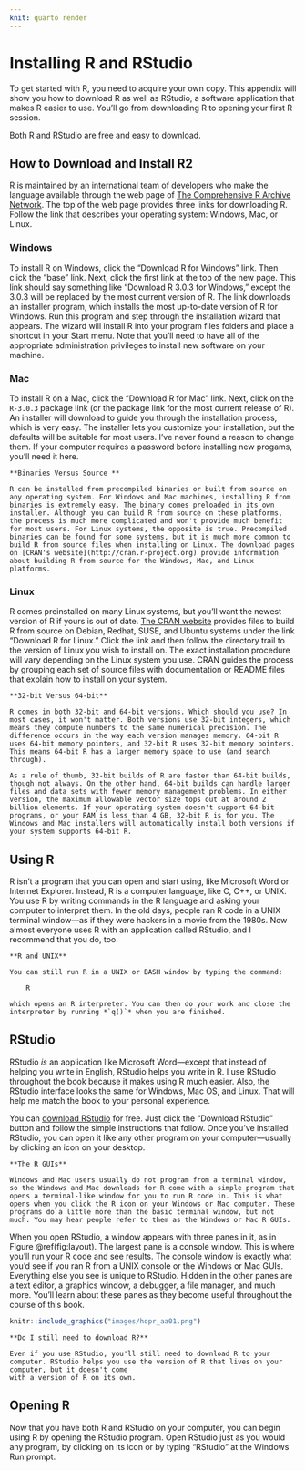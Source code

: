```yaml
---
knit: quarto render
---
```


# Installing R and RStudio {#sec:appendix-starting}

To get started with R, you need to acquire your own copy. This appendix will show you how to download R as well as RStudio, a software application that makes R easier to use. You'll go from downloading R to opening your first R session. 

Both R and RStudio are free and easy to download.

## How to Download and Install R2

R is maintained by an international team of developers who make the language available through the web page of [The Comprehensive R Archive Network](http://cran.r-project.org). The top of the web page provides three links for downloading R. Follow the link that describes your operating system: Windows, Mac, or Linux.

### Windows

To install R on Windows, click the "Download R for Windows" link. Then click the "base" link. Next, click the first link at the top of the new page. This link should say something like "Download R 3.0.3 for Windows," except the 3.0.3 will be replaced by the most current version of R. The link downloads an installer program, which installs the most up-to-date version of R for Windows. Run this program and step through the installation wizard that appears. The wizard will install R into your program files folders and place a shortcut in your Start menu. Note that you'll need to have all of the appropriate administration privileges to install new software on your machine.

### Mac

To install R on a Mac, click the "Download R for Mac" link. Next, click on the `R-3.0.3` package link (or the package link for the most current release of R). An installer will download to guide you through the installation process, which is very easy. The installer lets you customize your installation, but the defaults will be suitable for most users. I've never found a reason to change them. If your computer requires a password before installing new progams, you'll need it here.


```block2
**Binaries Versus Source **
  
R can be installed from precompiled binaries or built from source on any operating system. For Windows and Mac machines, installing R from binaries is extremely easy. The binary comes preloaded in its own installer. Although you can build R from source on these platforms, the process is much more complicated and won't provide much benefit for most users. For Linux systems, the opposite is true. Precompiled binaries can be found for some systems, but it is much more common to build R from source files when installing on Linux. The download pages on [CRAN's website](http://cran.r-project.org) provide information about building R from source for the Windows, Mac, and Linux platforms. 
``` 

### Linux

R comes preinstalled on many Linux systems, but you'll want the newest version of R if yours is out of date. [The CRAN website](http://cran.r-project.org) provides files to build R from source on Debian, Redhat, SUSE, and Ubuntu systems under the link "Download R for Linux." Click the link and then follow the directory trail to the version of Linux you wish to install on. The exact installation procedure will vary depending on the Linux system you use. CRAN guides the process by grouping each set of source files with documentation or README files that explain how to install on your system.

```block2
**32-bit Versus 64-bit**

R comes in both 32-bit and 64-bit versions. Which should you use? In most cases, it won't matter. Both versions use 32-bit integers, which means they compute numbers to the same numerical precision. The difference occurs in the way each version manages memory. 64-bit R uses 64-bit memory pointers, and 32-bit R uses 32-bit memory pointers. This means 64-bit R has a larger memory space to use (and search through).

As a rule of thumb, 32-bit builds of R are faster than 64-bit builds, though not always. On the other hand, 64-bit builds can handle larger files and data sets with fewer memory management problems. In either version, the maximum allowable vector size tops out at around 2 billion elements. If your operating system doesn't support 64-bit programs, or your RAM is less than 4 GB, 32-bit R is for you. The Windows and Mac installers will automatically install both versions if your system supports 64-bit R.
```  

## Using R

R isn't a program that you can open and start using, like Microsoft Word or Internet Explorer. Instead, R is a computer language, like C, C++, or UNIX. You use R by writing commands in the R language and asking your computer to interpret them. In the old days, people ran R code in a UNIX terminal window—as if they were hackers in a movie from the 1980s. Now almost everyone uses R with an application called RStudio, and I recommend that you do, too.

```block2
**R and UNIX**
  
You can still run R in a UNIX or BASH window by typing the command:

    R

which opens an R interpreter. You can then do your work and close the interpreter by running *`q()`* when you are finished. 
```

## RStudio

RStudio _is_ an application like Microsoft Word—except that instead of helping you write in English, RStudio helps you write in R. I use RStudio throughout the book because it makes using R much easier. Also, the RStudio interface looks the same for Windows, Mac OS, and Linux. That will help me match the book to your personal experience.

You can [download RStudio](http://www.rstudio.com/ide) for free. Just click the "Download RStudio" button and follow the simple instructions that follow. Once you've installed RStudio, you can open it like any other program on your computer—usually by clicking an icon on your desktop.

```block2
**The R GUIs**
  
Windows and Mac users usually do not program from a terminal window, so the Windows and Mac downloads for R come with a simple program that opens a terminal-like window for you to run R code in. This is what opens when you click the R icon on your Windows or Mac computer. These programs do a little more than the basic terminal window, but not much. You may hear people refer to them as the Windows or Mac R GUIs.
```

When you open RStudio, a window appears with three panes in it, as in Figure \@ref(fig:layout). The largest pane is a console window. This is where you'll run your R code and see results. The console window is exactly what you'd see if you ran R from a UNIX console or the Windows or Mac GUIs. Everything else you see is unique to RStudio. Hidden in the other panes are a text editor, a graphics window, a debugger, a file manager, and much more. You'll learn about these panes as they become useful throughout the course of this book.

```r
knitr::include_graphics("images/hopr_aa01.png")
```

```block2
**Do I still need to download R?**
  
Even if you use RStudio, you'll still need to download R to your computer. RStudio helps you use the version of R that lives on your computer, but it doesn't come 
with a version of R on its own.
```

## Opening R

Now that you have both R and RStudio on your computer, you can begin using R by opening the RStudio program. Open RStudio just as you would any program, by clicking on its icon or by typing "RStudio" at the Windows Run prompt.

